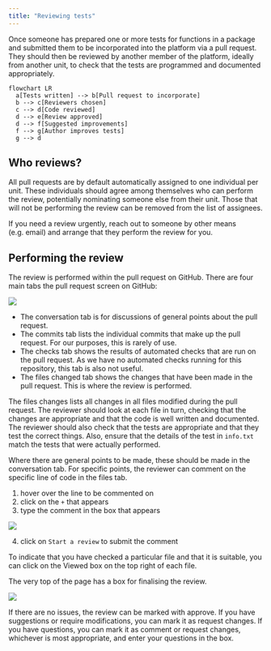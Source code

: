 ```yaml
---
title: "Reviewing tests"
---
```


Once someone has prepared one or more tests for functions in a package and submitted them to be incorporated into the platform via a pull request. They should then be reviewed by another member of the platform, ideally from another unit, to check that the tests are programmed and documented appropriately.

```mermaid
flowchart LR
  a[Tests written] --> b[Pull request to incorporate]
  b --> c[Reviewers chosen] 
  c --> d[Code reviewed]
  d --> e[Review approved]
  d --> f[Suggested improvements]
  f --> g[Author improves tests]
  g --> d
```

## Who reviews?

All pull requests are by default automatically assigned to one individual per unit. These individuals should agree among themselves who can perform the review, potentially nominating someone else from their unit. Those that will not be performing the review can be removed from the list of assignees.

::: {.callout-note}
If you need a review urgently, reach out to someone by other means (e.g. email) and arrange that they perform the review for you.
:::

## Performing the review

The review is performed within the pull request on GitHub. There are four main tabs the pull request screen on GitHub:

![](fig/gh_tabs.png){fig-align="center"}

- The conversation tab is for discussions of general points about the pull request.
- The commits tab lists the individual commits that make up the pull request. For our purposes, this is rarely of use.
- The checks tab shows the results of automated checks that are run on the pull request. As we have no automated checks running for this repository, this tab is also not useful.
- The files changed tab shows the changes that have been made in the pull request. This is where the review is performed.

The files changes lists all changes in all files modified during the pull request. The reviewer should look at each file in turn, checking that the changes are appropriate and that the code is well written and documented. The reviewer should also check that the tests are appropriate and that they test the correct things. Also, ensure that the details of the test in `info.txt` match the tests that were actually performed.

Where there are general points to be made, these should be made in the conversation tab. For specific points, the reviewer can comment on the specific line of code in the files tab.

1. hover over the line to be commented on
2. click on the `+` that appears
3. type the comment in the box that appears

![](fig/gh_linecomment.png){fig-align="center"}

4. click on `Start a review` to submit the comment

To indicate that you have checked a particular file and that it is suitable, you can click on the Viewed box on the top right of each file.

The very top of the page has a box for finalising the review.

![](fig/gh_review.png){fig-align="center"}

If there are no issues, the review can be marked with approve. If you have suggestions or require modifications, you can mark it as request changes. If you have questions, you can mark it as comment or request changes, whichever is most appropriate, and enter your questions in the box.

